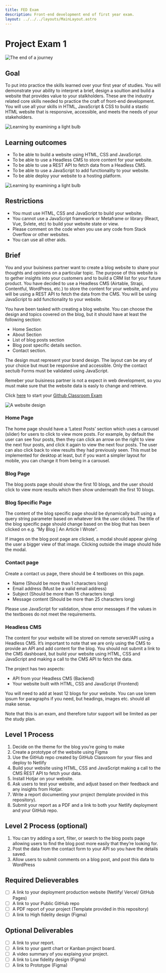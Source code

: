 ```yaml
---
title: FED Exam
description: Front-end development end of first year exam.
layout: ../../../layouts/MainLayout.astro
---
```


# Project Exam 1

![The end of a journey](/images/Seak_ZA_the_end_of_the_learning_journey_into_software_developme.png)

## Goal

To put into practice the skills learned over your first year of studies. You will demonstrate your ability to interpret a brief, design a soultion and build a website that provides value to your stalkholders. These are the industry related core skills needed to practice the craft of front-end development. You will use all your skills in HTML, JavaScript & CSS to build a stastic HTML website that is responsive, accessible, and meets the needs of your stakeholders.

![Learning by examining a light bulb](/images/Seak_ZA_Sam_from_death_stranding_finding_high-tech_blueprints.png)

## Learning outcomes

- To be able to build a website using HTML, CSS and JavaScript.
- To be able to use a Headless CMS to store content for your website.
- To be able to use a REST API to fetch data from a Headless CMS.
- To be able to use a JavaScript to add functionality to your website.
- To be able deploy your website to a hosting platform.

![Learning by examining a light bulb](/images/Seak_ZA_death_stranding_learning_lightbulb_moment_futurism.png)

## Restrictions

- You must use HTML, CSS and JavaScript to build your website.
- You cannot use a JavaScript framework or Metaframe or library (React, Vue, Svlete, etc) to build your website state or view.
- Please comment on the code when you use any code from Stack Overflow or other websites.
- You can use all other aids.

## Brief

You and your buisiness partner want to create a blog website to share your thoughts and opinions on a particular topic. The purpose of this website is to gether insights into your customers and to build a CRM list for your future product. You have decided to use a Headless CMS (Airtable, Strapi, Contentful, WordPress, etc.) to store the content for your website, and you will be using a REST API to fetch the data from the CMS. You will be using JavaScript to add functionality to your website.

You have been tasked with creating a blog website. You can choose the design and topics covered on the blog, but it should have at least the following section:

- Home Section
- About Section
- List of blog posts section
- Blog post specific details section.
- Contact section.

The design must represent your brand design. The layout can be any of your choice but must be responsive and accessible. Only the contact sectuib Forms must be validated using JavaScript.

Remeber your buisiness partner is not a expect in web development, so you must make sure that the website data is easly to change and retrieve.

Click [here](https://classroom.github.com/a/EF97x2Z3) to start your [Github Classroom Exam](https://classroom.github.com/a/EF97x2Z3)

![A website design](/images/Seak_ZA_A_UI_website_design_of_a_norweigan_student_blog_publica-with-green.png)

### Home Page

The home page should have a ‘Latest Posts’ section which uses a carousel (slider) for users to click to view more posts. For example, by default the user can see four posts, then they can click an arrow on the right to view the next four posts, and click it again to view the next four posts. The user can also click back to view results they had previously seen. This must be implemented for desktop at least, but if you want a simpler layout for mobile, you can change it from being in a carousel.

### Blog Page

The blog posts page should show the first 10 blogs, and the user should click to view more results which then show underneath the first 10 blogs.

### Blog Specific Page

The content of the blog specific page should be dynamically built using a query string parameter based on whatever link the user clicked. The title of the blog specific page should change based on the blog that has been clicked on e.g. “My Blog | An Article I Wrote”.

If images on the blog post page are clicked, a modal should appear giving the user a bigger view of that image. Clicking outside the image should hide the modal.

### Contact page

Create a contact us page, there should be 4 textboxes on this page.

- Name (Should be more than 1 characters long)
- Email address (Must be a valid email address)
- Subject (Should be more than 15 characters long)
- Message content (Should be more than 25 characters long)

Please use JavaScript for validation, show error messages if the values in the textboxes do not meet the requirements.

### Headless CMS

The content for your website will be stored on remote server/API using a Headless CMS. It’s important to note that we are only using the CMS to provide an API and add content for the blog. You should not submit a link to the CMS dashboard, but build your website using HTML, CSS and JavaScript and making a call to the CMS API to fetch the data.

The project has two aspects:

- API from your Headless CMS (Backend)
- Your website built with HTML, CSS and JavaScript (Frontend)

You will need to add at least 12 blogs for your website. You can use lorem ipsum for paragraphs if you need, but headings, images etc. should all make sense.

Note that this is an exam, and therefore tutor support will be limited as per the study plan.

## Level 1 Process

1. Decide on the theme for the blog you’re going to make
2. Create a prototype of the website using Figma
3. Use the GitHub repo created by GitHub Classroom for your files and deploy to Netlify
4. Build your website using HTML, CSS and JavaScript making a call to the CMS REST API to fetch your data.
5. Install Hotjar on your website.
6. Ask users to test your website, and adjust based on their feedback and any insights from Hotjar.
7. Write a report documenting your project (template provided in this repository).
8. Submit your report as a PDF and a link to both your Netlify deployment and your GitHub repo.

## Level 2 Process (optional)

1. You can try adding a sort, filter, or search to the blog posts page allowing users to find the blog post more easily that they’re looking for.
2. Post the data from the contact form to your API so you have the details saved.
3. Allow users to submit comments on a blog post, and post this data to WordPress

## Required Delieverables

- [ ] A link to your deployment production website (Netlify/ Vercel/ GitHub Pages)
- [ ] A link to your Public GitHub repo
- [ ] A PDF report of your project (Template provided in this repository)
- [ ] A link to High fidelity design (Figma)

## Optional Deliverables

- [ ] A link to your report.
- [ ] A link to your gantt chart or Kanban project board.
- [ ] A video summary of you explaing your project.
- [ ] A link to Low fidelity design (Figma)
- [ ] A link to Prototype (Figma)
